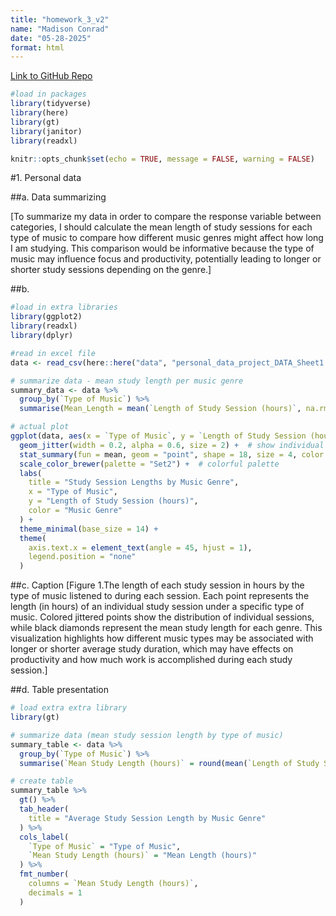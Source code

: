 ```yaml
---
title: "homework_3_v2"
name: "Madison Conrad"
date: "05-28-2025"
format: html
---
```


[Link to GitHub Repo](https://github.com/mconrad23/ENVS-193DS_homework-03_v2.git)

```r
#load in packages
library(tidyverse)
library(here)
library(gt)
library(janitor)
library(readxl)

knitr::opts_chunk$set(echo = TRUE, message = FALSE, warning = FALSE)
```


#1. Personal data 

##a. Data summarizing 

[To summarize my data in order to compare the response variable between categories, I should calculate the mean length of study sessions for each type of music to compare how different music genres might affect how long I am studying. This comparison would be informative because the type of music may influence focus and productivity, potentially leading to longer or shorter study sessions depending on the genre.]

##b. 
```r
#load in extra libraries
library(ggplot2)
library(readxl)
library(dplyr)

#read in excel file 
data <- read_csv(here::here("data", "personal_data_project_DATA_Sheet1.csv")) #here::here so can read that csv in data folder 

# summarize data - mean study length per music genre
summary_data <- data %>%
  group_by(`Type of Music`) %>%
  summarise(Mean_Length = mean(`Length of Study Session (hours)`, na.rm = TRUE))

# actual plot
ggplot(data, aes(x = `Type of Music`, y = `Length of Study Session (hours)`, color = `Type of Music`)) +
  geom_jitter(width = 0.2, alpha = 0.6, size = 2) +  # show individual study sessions
  stat_summary(fun = mean, geom = "point", shape = 18, size = 4, color = "black") +  # mean points
  scale_color_brewer(palette = "Set2") +  # colorful palette
  labs(
    title = "Study Session Lengths by Music Genre",
    x = "Type of Music",
    y = "Length of Study Session (hours)",
    color = "Music Genre"
  ) +
  theme_minimal(base_size = 14) +
  theme(
    axis.text.x = element_text(angle = 45, hjust = 1),
    legend.position = "none"
  )

```

##c. Caption 
[Figure 1.The length of each study session in hours by the type of music listened to during each session. Each point represents the length (in hours) of an individual study session under a specific type of music. Colored jittered points show the distribution of individual sessions, while black diamonds represent the mean study length for each genre. This visualization highlights how different music types may be associated with longer or shorter average study duration, which may have effects on productivity and how much work is accomplished during each study session.]

##d. Table presentation

```r
# load extra extra library
library(gt)

# summarize data (mean study session length by type of music)
summary_table <- data %>%
  group_by(`Type of Music`) %>%
  summarise(`Mean Study Length (hours)` = round(mean(`Length of Study Session (hours)`, na.rm = TRUE), 1))

# create table 
summary_table %>%
  gt() %>%
  tab_header(
    title = "Average Study Session Length by Music Genre"
  ) %>%
  cols_label(
    `Type of Music` = "Type of Music",
    `Mean Study Length (hours)` = "Mean Length (hours)"
  ) %>%
  fmt_number(
    columns = `Mean Study Length (hours)`,
    decimals = 1
  )

```


